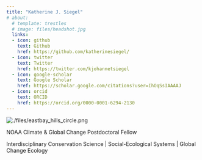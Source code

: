 ```yaml
---
title: "Katherine J. Siegel"
# about:
  # template: trestles
  # image: files/headshot.jpg
  links:
  - icon: github
    text: Github
    href: https://github.com/katherinesiegel/
  - icon: twitter
    text: Twitter
    href: https://twitter.com/kjohannetsiegel
  - icon: google-scholar
    text: Google Scholar
    href: https://scholar.google.com/citations?user=IhOqSsIAAAAJ
  - icon: orcid
    text: ORCID
    href: https://orcid.org/0000-0001-6294-2130
---
```


::: {.grid}

::: {.g-col-12 .g-col-sm-4}

```{=html}
<div class="grid" style="--bs-columns: 5; row-gap: 0;">
  <div class="g-col-1 g-col-sm-0"></div>
  <div class="g-col-3 g-col-sm-5">
    <picture>
      <source media="(max-width:50%)" srcset="./files/eastbay_hills_circle.png">
      <source media="(min-width:50%)" srcset="./files/eastbay_hills_circle.png">
      <img class="img-fluid" src="./files/eastbay_hills_circle.png" alt="./files/eastbay_hills_circle.png">
    </picture>
  </div>
  <div class="g-col-1 g-col-sm-0"></div>
</div>
```

:::

::: {.g-col-12 .g-col-sm-8}

NOAA Climate & Global Change Postdoctoral Fellow

Interdisciplinary Conservation Science | Social-Ecological Systems | Global Change Ecology


:::

:::

